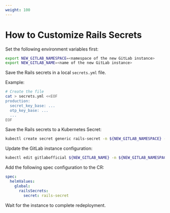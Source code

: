 ```yaml
---
weight: 100
---
```


# How to Customize Rails Secrets

Set the following environment variables first:

```bash
export NEW_GITLAB_NAMESPACE=<namespace of the new GitLab instance>
export NEW_GITLAB_NAME=<name of the new GitLab instance>
```

Save the Rails secrets in a local `secrets.yml` file.

Example:

```bash
# Create the file
cat > secrets.yml <<EOF
production:
  secret_key_base: ...
  otp_key_base: ...
  ...
EOF
```

Save the Rails secrets to a Kubernetes Secret:

```bash
kubectl create secret generic rails-secret -n ${NEW_GITLAB_NAMESPACE} --from-file=secrets.yml
```

Update the GitLab instance configuration:

```bash
kubectl edit gitlabofficial ${NEW_GITLAB_NAME} -n ${NEW_GITLAB_NAMESPACE}
```

Add the following spec configuration to the CR:

```yaml
spec:
  helmValues:
    global:
      railsSecrets:
        secret: rails-secret
```

Wait for the instance to complete redeployment.